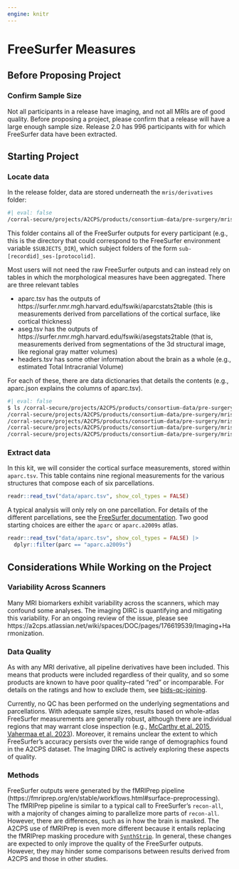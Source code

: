 ```yaml
---
engine: knitr
---
```


# FreeSurfer Measures

## Before Proposing Project

### Confirm Sample Size

Not all participants in a release have imaging, and not all MRIs are of good quality. Before proposing a project, please confirm that a release will have a large enough sample size. Release 2.0 has 996 participants with for which FreeSurfer data have been extracted. 

## Starting Project

### Locate data

In the release folder, data are stored underneath the `mris/derivatives` folder:

```bash
#| eval: false
/corral-secure/projects/A2CPS/products/consortium-data/pre-surgery/mris/derivatives/freesurfer
```

This folder contains all of the FreeSurfer outputs for every participant (e.g., this is the directory that could correspond to the FreeSurfer environment variable `$SUBJECTS_DIR`), which subject folders of the form `sub-[recordid]_ses-[protocolid]`.

Most users will not need the raw FreeSurfer outputs and can instead rely on tables in which the morphological measures have been aggregated. There are three relevant tables

- aparc.tsv has the outputs of https://surfer.nmr.mgh.harvard.edu/fswiki/aparcstats2table (this is measurements derived from parcellations of the cortical surface, like cortical thickness)
- aseg.tsv has the outputs of https://surfer.nmr.mgh.harvard.edu/fswiki/asegstats2table (that is, measurements derived from segmentations of the 3d structural image, like regional gray matter volumes)
- headers.tsv has some other information about the brain as a whole (e.g., estimated Total Intracranial Volume)

For each of these, there are data dictionaries that details the contents (e.g., aparc.json explains the columns of aparc.tsv). 

```bash
#| eval: false
$ ls /corral-secure/projects/A2CPS/products/consortium-data/pre-surgery/mris/derivatives/freesurfer/*{json,tsv}
/corral-secure/projects/A2CPS/products/consortium-data/pre-surgery/mris/derivatives/freesurfer/aparc.json  /corral-secure/projects/A2CPS/products/consortium-data/pre-surgery/mris/derivatives/freesurfer/gm_morph.tsv
/corral-secure/projects/A2CPS/products/consortium-data/pre-surgery/mris/derivatives/freesurfer/aparc.tsv   /corral-secure/projects/A2CPS/products/consortium-data/pre-surgery/mris/derivatives/freesurfer/headers.json
/corral-secure/projects/A2CPS/products/consortium-data/pre-surgery/mris/derivatives/freesurfer/aseg.json   /corral-secure/projects/A2CPS/products/consortium-data/pre-surgery/mris/derivatives/freesurfer/headers.tsv
/corral-secure/projects/A2CPS/products/consortium-data/pre-surgery/mris/derivatives/freesurfer/aseg.tsv
```


### Extract data

In this kit, we will consider the cortical surface measurements, stored within `aparc.tsv`. This table contains nine regional measurements for the various structures that compose each of six parcellations.

```r
readr::read_tsv("data/aparc.tsv", show_col_types = FALSE)
```


A typical analysis will only rely on one parcellation. For details of the different parcellations, see the [FreeSurfer documentation](https://surfer.nmr.mgh.harvard.edu/fswiki/CorticalParcellation). Two good starting choices are either the `aparc` or `aparc.a2009s` atlas. 


```r
readr::read_tsv("data/aparc.tsv", show_col_types = FALSE) |>
  dplyr::filter(parc == "aparc.a2009s")
```


## Considerations While Working on the Project

### Variability Across Scanners

Many MRI biomarkers exhibit variability across the scanners, which may confound some analyses. The imaging DIRC is quantifying and mitigating this variability. For an ongoing review of the issue, please see https://a2cps.atlassian.net/wiki/spaces/DOC/pages/176619539/Imaging+Harmonization. 

### Data Quality

As with any MRI derivative, all pipeline derivatives have been included. This means that products were included regardless of their quality, and so some products are known to have poor quality--rated "red" or incomparable. For details on the ratings and how to exclude them, see [bids-qc-joining](bids-qc-joining.qmd).

Currently, no QC has been performed on the underlying segmentations and parcellations. With adequate sample sizes, results based on whole-atlas FreeSurfer measurements are generally robust, although there are individual regions that may warrant close inspection (e.g., [McCarthy et al. 2015](http://dx.doi.org/10.3389/fnins.2015.00379), [Vahermaa et al. 2023](https://doi.org/10.1016/j.neuroimage.2023.120306)). Moreover, it remains unclear the extent to which FreeSurfer's accuracy persists over the wide range of demographics found in the A2CPS dataset. The Imaging DIRC is actively exploring these aspects of quality. 

### Methods

FreeSurfer outputs were generated by the fMRIPrep pipeline (https://fmriprep.org/en/stable/workflows.html#surface-preprocessing). The fMRIPrep pipeline is similar to a typical call to FreeSurfer's `recon-all`, with a majority of changes aiming to parallelize more parts of `recon-all`. However, there are differences, such as in how the brain is masked. The A2CPS use of fMRIPrep is even more different because it entails replacing the fMRIPrep masking procedure with [`SynthStrip`](https://surfer.nmr.mgh.harvard.edu/docs/synthstrip/). In general, these changes are expected to only improve the quality of the FreeSurfer outputs. However, they may hinder some comparisons between results derived from A2CPS and those in other studies.

